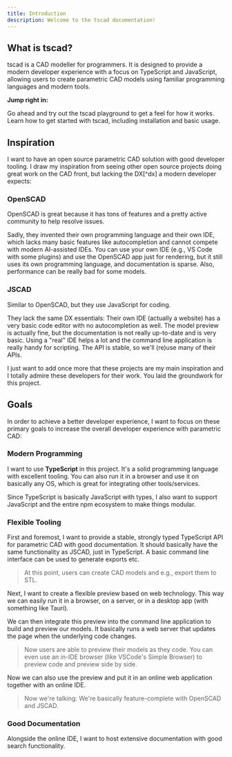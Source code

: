 ```yaml
---
title: Introduction
description: Welcome to the tscad documentation!
---
```


## What is tscad?

tscad is a CAD modeller for programmers. It is designed to provide a modern developer experience with a focus on TypeScript and JavaScript, allowing users to create parametric CAD models using familiar programming languages and modern tools.

**Jump right in:**

<Cards>
  <Card title="Playground" href="/playground">
    Go ahead and try out the tscad playground to get a feel for how it works.
  </Card>
  <Card title="Get Started" href="/docs/get-started">
    Learn how to get started with tscad, including installation and basic usage.
  </Card>
</Cards>

## Inspiration

I want to have an open source parametric CAD solution with good developer tooling. I draw my inspiration from seeing other open source projects doing great work on the CAD front, but lacking the DX[^dx] a modern developer expects:

### OpenSCAD

OpenSCAD is great because it has tons of features and a pretty active community to help resolve issues.

Sadly, they invented their own programming language and their own IDE, which lacks many basic features like autocompletion and cannot compete with modern AI-assisted IDEs. You can use your own IDE (e.g., VS Code with some plugins) and use the OpenSCAD app just for rendering, but it still uses its own programming language, and documentation is sparse. Also, performance can be really bad for some models.

### JSCAD

Similar to OpenSCAD, but they use JavaScript for coding.

They lack the same DX essentials: Their own IDE (actually a website) has a very basic code editor with no autocompletion as well. The model preview is actually fine, but the documentation is not really up-to-date and is very basic. Using a "real" IDE helps a lot and the command line application is really handy for scripting. The API is stable, so we'll (re)use many of their APIs.

<Callout>
  I just want to add once more that these projects are my main inspiration and I totally admire
  these developers for their work. You laid the groundwork for this project.
</Callout>

## Goals

In order to achieve a better developer experience, I want to focus on these primary goals to increase the overall developer experience with parametric CAD:

### Modern Programming

I want to use **TypeScript** in this project. It's a solid programming language with excellent tooling. You can also run it in a browser and use it on basically any OS, which is great for integrating other tools/services.

Since TypeScript is basically JavaScript with types, I also want to support JavaScript and the entire npm ecosystem to make things modular.

### Flexible Tooling

First and foremost, I want to provide a stable, strongly typed TypeScript API for parametric CAD with good documentation. It should basically have the same functionality as JSCAD, just in TypeScript. A basic command line interface can be used to generate exports etc.

> At this point, users can create CAD models and e.g., export them to STL.

Next, I want to create a flexible preview based on web technology. This way we can easily run it in a browser, on a server, or in a desktop app (with something like Tauri).

We can then integrate this preview into the command line application to build and preview our models. It basically runs a web server that updates the page when the underlying code changes.

> Now users are able to preview their models as they code. You can even use an in-IDE browser (like VSCode's Simple Browser) to preview code and preview side by side.

Now we can also use the preview and put it in an online web application together with an online IDE.

> Now we're talking: We're basically feature-complete with OpenSCAD and JSCAD.

### Good Documentation

Alongside the online IDE, I want to host extensive documentation with good search functionality.
